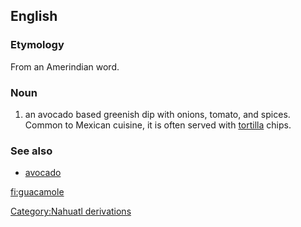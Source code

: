{{wikipedia}}
==English==
=== Etymology ===
From an Amerindian word.

=== Noun ===
#an avocado based greenish dip with onions, tomato, and spices. Common to Mexican cuisine, it is often served with [[tortilla]] chips.

=== See also ===
*[[avocado]]
[[Category:Nahuatl derivations]]
[[fi:guacamole]]